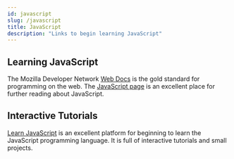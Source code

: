 ---
id: javascript
slug: /javascript
title: JavaScript
description: "Links to begin learning JavaScript"
---

## Learning JavaScript

The Mozilla Developer Network [Web Docs](https://developer.mozilla.org/en-US/) is the gold standard for programming on the web. The [JavaScript page](https://developer.mozilla.org/en-US/docs/Learn/JavaScript) is an excellent place for further reading about JavaScript.

## Interactive Tutorials

[Learn JavaScript](https://learnjavascript.online) is an excellent platform for beginning to learn the JavaScript programming language. It is full of interactive tutorials and small projects.
